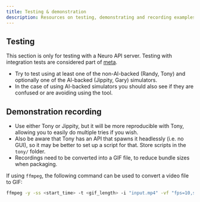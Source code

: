 ```yaml
---
title: Testing & demonstration
description: Resources on testing, demonstrating and recording examples.
---
```



## Testing

<Aside>

This section is only for testing with a Neuro API server.
Testing with integration tests are considered part of [meta](/docs/contributors/meta).

</Aside>

- Try to test using at least one of the non-AI-backed (Randy, Tony) and optionally one of the AI-backed (Jippity, Gary) simulators.
- In the case of using AI-backed simulators you should also see if they are confused or are avoiding using the tool.

## Demonstration recording

- Use either Tony or Jippity, but it will be more reproducible with Tony, allowing you to easily do multiple tries if you wish.
- Also be aware that Tony has an API that spawns it headlessly (i.e. no GUI), so it may be better to set up a script for that. Store scripts in the `tony/` folder.
- Recordings need to be converted into a GIF file, to reduce bundle sizes when packaging.

<Aside type="tip">

If using `ffmpeg`, the following command can be used to convert a video file to GIF:

```bash
ffmpeg -y -ss <start_time> -t <gif_length> -i "input.mp4" -vf "fps=10,split[s0][s1];[s0]palettegen[p];[s1][p]paletteuse" -loop 0 output.gif
```

</Aside>
